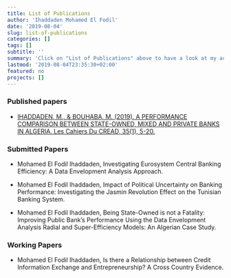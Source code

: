 ```yaml
---
title: List of Publications
author: 'Ihaddaden Mohamed El Fodil'
date: '2019-08-04'
slug: list-of-publications
categories: []
tags: []
subtitle: ''
summary: 'Click on "List of Publications" above to have a look at my academic publications'
lastmod: '2019-08-04T23:35:30+02:00'
featured: no
projects: []
---
```


### Published papers

- [IHADDADEN, M., & BOUHABA, M. (2019). A PERFORMANCE COMPARISON BETWEEN STATE-OWNED, MIXED AND PRIVATE BANKS IN ALGERIA. Les Cahiers Du CREAD, 35(1), 5-20.](http://revue.cread.dz/index.php/les-cahiers-du-cread/article/view/1189)


### Submitted Papers

- Mohamed El Fodil Ihaddaden, Investigating Eurosystem Central Banking Efficiency: A Data Envelopment Analysis Approach.

- Mohamed El Fodil Ihaddaden, Impact of Political Uncertainty on Banking Performance: Investigating the Jasmin Revolution Effect on the Tunisian Banking System.

- Mohamed El Fodil Ihaddaden, Being State-Owned is not a Fatality: Improving Public Bank's Performance Using the Data Envelopment Analysis Radial and Super-Efficiency Models: An Algerian Case Study.

### Working Papers

- Mohamed El Fodil Ihaddaden, Is there a Relationship between Credit Information Exchange and Entrepreneurship? A Cross Country Evidence.

